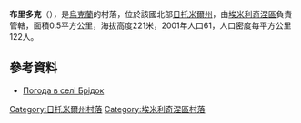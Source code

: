 {{coord|50|41|4|N|27|53|31|E|scale:30000|display=title}}

'''布里多克'''（{{lang-uk|Брідок}}），是[[烏克蘭|烏克蘭]]的村落，位於該國北部[[日托米爾州|日托米爾州]]，由[[埃米利奇涅區|埃米利奇涅區]]負責管轄，面積0.5平方公里，海拔高度221米，2001年人口61，人口密度每平方公里122人。

==參考資料==
* [http://weather.in.ua/ua/zhitomirskaja/2045 Погода в селі Брідок] {{Wayback|url=http://weather.in.ua/ua/zhitomirskaja/2045 |date=20160305085546 }}

{{DEFAULTSORT:Брідок}}
[[Category:日托米爾州村落|Category:日托米爾州村落]]
[[Category:埃米利奇涅區村落|Category:埃米利奇涅區村落]]


{{Zhytomyr-geo-stub}}